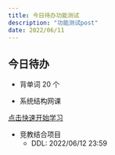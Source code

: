 ```yaml
---
title: 今日待办功能测试
description: "功能测试post"
date: 2022/06/11
---
```


## 今日待办

- 背单词 20 个

- 系统结构网课

[点击快速开始学习](https://www.zhihuishu.com/)

- 竞教结合项目
  - DDL: 2022/06/12 23:59